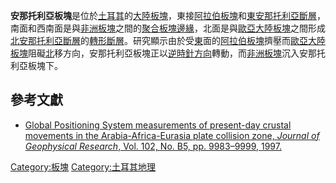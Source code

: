 {{no footnotes|time=2018-09-16T11:46:07+00:00}}
{{Infobox tectonic plate
| image = File:AnatolianPlate.png
| alt = 安那托利亞板塊
| type = [[板塊列表#微板塊|微板塊]]
| move_direction = 西南方
| move_speed = {{convert|21|mm|in|abbr=off}}/1年
| geo_features = [[安那托利亞|安那托利亞]]
}}

'''安那托利亞板塊'''是位於[[土耳其|土耳其]]的[[大陸板塊|大陸板塊]]，東接[[阿拉伯板塊|阿拉伯板塊]]和[[東安那托利亞斷層|東安那托利亞斷層]]，南面和西南面是與[[非洲板塊|非洲板塊]]之間的[[聚合板塊邊緣|聚合板塊邊緣]]，北面是與[[歐亞大陸板塊|歐亞大陸板塊]]之間形成[[北安那托利亞斷層|北安那托利亞斷層]]的[[轉形斷層|轉形斷層]]。研究顯示由於受[[東|東]]面的[[阿拉伯板塊|阿拉伯板塊]]擠壓而[[歐亞大陸板塊|歐亞大陸板塊]]阻礙[[北|北]]移方向，安那托利亞板塊正以[[順時針方向|逆時針方向]]轉動，而[[非洲板塊|非洲板塊]]沉入安那托利亞板塊下。

==參考文獻==
* [http://www.agu.org/pubs/crossref/1997/96JB03736.shtml Global Positioning System measurements of present-day crustal movements in the Arabia-Africa-Eurasia plate collision zone, ''Journal of Geophysical Research'', Vol. 102, No. B5, pp. 9983–9999, 1997.]{{Wayback|url=http://www.agu.org/pubs/crossref/1997/96JB03736.shtml |date=20110606043637 }}

{{Tectonics-stub}}
{{Turkey-stub}}

{{地球板塊}}
[[Category:板塊|Category:板塊]]
[[Category:土耳其地理|Category:土耳其地理]]